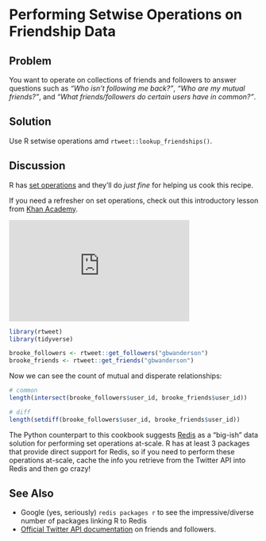 # Performing Setwise Operations on Friendship Data

## Problem

You want to operate on collections of friends and followers to answer questions such as _“Who isn’t following me back?”_, _“Who are my mutual friends?”_, and _“What friends/followers do certain users have in common?”_.

## Solution

Use R setwise operations amd `rtweet::lookup_friendships()`.

## Discussion

R has [set operations](https://stat.ethz.ch/R-manual/R-devel/library/base/html/sets.html) and they'll do _just fine_ for helping us cook this recipe.

If you need a refresher on set operations, check out this introductory lesson from [Khan Academy](https://www.khanacademy.org/math/statistics-probability/probability-library/basic-set-ops/v/intersection-and-union-of-sets).

<iframe width="363" height="204" src="https://www.youtube.com/embed/jAfNg3ylZAI" frameborder="0" gesture="media" allow="encrypted-media" allowfullscreen></iframe>

```r
library(rtweet)
library(tidyverse)
```
```r
brooke_followers <- rtweet::get_followers("gbwanderson")
brooke_friends <- rtweet::get_friends("gbwanderson")
```

Now we can see the count of mutual and disperate relationships:

```r
# common
length(intersect(brooke_followers$user_id, brooke_friends$user_id))

# diff
length(setdiff(brooke_followers$user_id, brooke_friends$user_id))
```

The Python counterpart to this cookbook suggests [Redis](https://redis.io/topics/data-types-intro) as a "big-ish" data solution for performing set operations at-scale. R has at least 3 packages that provide direct support for Redis, so if you need to perform these operations at-scale, cache the info you retrieve from the Twitter API into Redis and then go crazy!

## See Also

- Google (yes, seriously) `redis packages r` to see the impressive/diverse number of packages linking R to Redis
- [Official Twitter API documentation](https://developer.twitter.com/en/docs/accounts-and-users/follow-search-get-users/overview) on friends and followers.